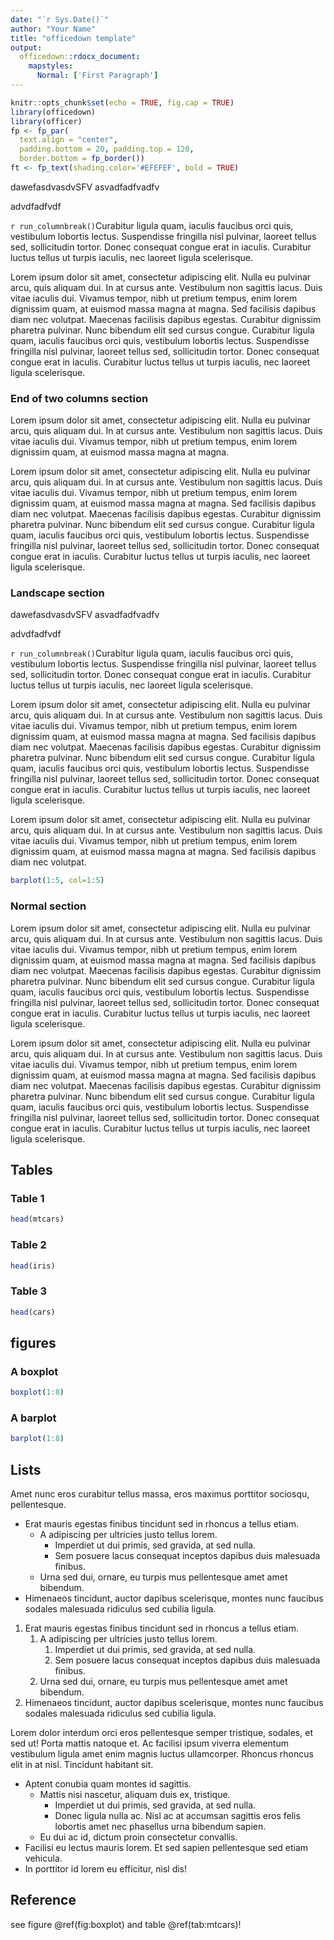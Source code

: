 ```yaml
---
date: "`r Sys.Date()`"
author: "Your Name"
title: "officedown template"
output: 
  officedown::rdocx_document:
    mapstyles:
      Normal: ['First Paragraph']
---
```


```r
knitr::opts_chunk$set(echo = TRUE, fig.cap = TRUE)
library(officedown)
library(officer)
fp <- fp_par(
  text.align = "center", 
  padding.bottom = 20, padding.top = 120, 
  border.bottom = fp_border())
ft <- fp_text(shading.color='#EFEFEF', bold = TRUE)
```

<!---BLOCK_LANDSCAPE_START--->
<!---BLOCK_MULTICOL_START--->


dawefasdvasdvSFV
asvadfadfvadfv

advdfadfvdf


`r run_columnbreak()`Curabitur ligula quam, iaculis faucibus orci quis, vestibulum lobortis lectus. Suspendisse fringilla nisl pulvinar, laoreet tellus sed, sollicitudin tortor. Donec consequat congue erat in iaculis. Curabitur luctus tellus ut turpis iaculis, nec laoreet ligula scelerisque.

Lorem ipsum dolor sit amet, consectetur adipiscing elit. Nulla eu pulvinar arcu, quis aliquam dui. In at cursus ante. Vestibulum non sagittis lacus. Duis vitae iaculis dui. Vivamus tempor, nibh ut pretium tempus, enim lorem dignissim quam, at euismod massa magna at magna. Sed facilisis dapibus diam nec volutpat. Maecenas facilisis dapibus egestas. Curabitur dignissim pharetra pulvinar. Nunc bibendum elit sed cursus congue. Curabitur ligula quam, iaculis faucibus orci quis, vestibulum lobortis lectus. Suspendisse fringilla nisl pulvinar, laoreet tellus sed, sollicitudin tortor. Donec consequat congue erat in iaculis. Curabitur luctus tellus ut turpis iaculis, nec laoreet ligula scelerisque.

<!---BLOCK_MULTICOL_STOP{widths: [3,1], space: 0.2, sep: true}--->
<!---BLOCK_LANDSCAPE_STOP--->


### End of two columns section


Lorem ipsum dolor sit amet, consectetur adipiscing elit. Nulla eu pulvinar arcu, quis aliquam dui. In at cursus ante. Vestibulum non sagittis lacus. Duis vitae iaculis dui. Vivamus tempor, nibh ut pretium tempus, enim lorem dignissim quam, at euismod massa magna at magna. 

Lorem ipsum dolor sit amet, consectetur adipiscing elit. Nulla eu pulvinar arcu, quis aliquam dui. In at cursus ante. Vestibulum non sagittis lacus. Duis vitae iaculis dui. Vivamus tempor, nibh ut pretium tempus, enim lorem dignissim quam, at euismod massa magna at magna. Sed facilisis dapibus diam nec volutpat. Maecenas facilisis dapibus egestas. Curabitur dignissim pharetra pulvinar. Nunc bibendum elit sed cursus congue. Curabitur ligula quam, iaculis faucibus orci quis, vestibulum lobortis lectus. Suspendisse fringilla nisl pulvinar, laoreet tellus sed, sollicitudin tortor. Donec consequat congue erat in iaculis. Curabitur luctus tellus ut turpis iaculis, nec laoreet ligula scelerisque.

<!---BLOCK_LANDSCAPE_START--->

### Landscape section
dawefasdvasdvSFV
asvadfadfvadfv

advdfadfvdf


`r run_columnbreak()`Curabitur ligula quam, iaculis faucibus orci quis, vestibulum lobortis lectus. Suspendisse fringilla nisl pulvinar, laoreet tellus sed, sollicitudin tortor. Donec consequat congue erat in iaculis. Curabitur luctus tellus ut turpis iaculis, nec laoreet ligula scelerisque.

Lorem ipsum dolor sit amet, consectetur adipiscing elit. Nulla eu pulvinar arcu, quis aliquam dui. In at cursus ante. Vestibulum non sagittis lacus. Duis vitae iaculis dui. Vivamus tempor, nibh ut pretium tempus, enim lorem dignissim quam, at euismod massa magna at magna. Sed facilisis dapibus diam nec volutpat. Maecenas facilisis dapibus egestas. Curabitur dignissim pharetra pulvinar. Nunc bibendum elit sed cursus congue. Curabitur ligula quam, iaculis faucibus orci quis, vestibulum lobortis lectus. Suspendisse fringilla nisl pulvinar, laoreet tellus sed, sollicitudin tortor. Donec consequat congue erat in iaculis. Curabitur luctus tellus ut turpis iaculis, nec laoreet ligula scelerisque.


Lorem ipsum dolor sit amet, consectetur adipiscing elit. Nulla eu pulvinar arcu, quis aliquam dui. In at cursus ante. Vestibulum non sagittis lacus. Duis vitae iaculis dui. Vivamus tempor, nibh ut pretium tempus, enim lorem dignissim quam, at euismod massa magna at magna. Sed facilisis dapibus diam nec volutpat. 

```r
barplot(1:5, col=1:5)
```

<!---BLOCK_LANDSCAPE_STOP--->

### Normal section

Lorem ipsum dolor sit amet, consectetur adipiscing elit. Nulla eu pulvinar arcu, quis aliquam dui. In at cursus ante. Vestibulum non sagittis lacus. Duis vitae iaculis dui. Vivamus tempor, nibh ut pretium tempus, enim lorem dignissim quam, at euismod massa magna at magna. Sed facilisis dapibus diam nec volutpat. Maecenas facilisis dapibus egestas. Curabitur dignissim pharetra pulvinar. Nunc bibendum elit sed cursus congue. Curabitur ligula quam, iaculis faucibus orci quis, vestibulum lobortis lectus. Suspendisse fringilla nisl pulvinar, laoreet tellus sed, sollicitudin tortor. Donec consequat congue erat in iaculis. Curabitur luctus tellus ut turpis iaculis, nec laoreet ligula scelerisque.

Lorem ipsum dolor sit amet, consectetur adipiscing elit. Nulla eu pulvinar arcu, quis aliquam dui. In at cursus ante. Vestibulum non sagittis lacus. Duis vitae iaculis dui. Vivamus tempor, nibh ut pretium tempus, enim lorem dignissim quam, at euismod massa magna at magna. Sed facilisis dapibus diam nec volutpat. Maecenas facilisis dapibus egestas. Curabitur dignissim pharetra pulvinar. Nunc bibendum elit sed cursus congue. Curabitur ligula quam, iaculis faucibus orci quis, vestibulum lobortis lectus. Suspendisse fringilla nisl pulvinar, laoreet tellus sed, sollicitudin tortor. Donec consequat congue erat in iaculis. Curabitur luctus tellus ut turpis iaculis, nec laoreet ligula scelerisque.


## Tables

### Table 1


```r
head(mtcars)
```

### Table 2

```r
head(iris)
```

### Table 3

```r
head(cars)
```


## figures 


### A boxplot

```r
boxplot(1:8)
```

### A barplot

```r
barplot(1:8)
```

## Lists

Amet nunc eros curabitur tellus massa, eros maximus porttitor sociosqu, pellentesque.

* Erat mauris egestas finibus tincidunt sed in rhoncus a tellus etiam. 
    - A adipiscing per ultricies justo tellus lorem. 
        - Imperdiet ut dui primis, sed gravida, at sed nulla. 
        - Sem posuere lacus consequat inceptos dapibus duis malesuada finibus. 
    - Urna sed dui, ornare, eu turpis mus pellentesque amet amet bibendum. 
* Himenaeos tincidunt, auctor dapibus scelerisque, montes nunc faucibus 
sodales malesuada ridiculus sed cubilia ligula.


1. Erat mauris egestas finibus tincidunt sed in rhoncus a tellus etiam. 
    1. A adipiscing per ultricies justo tellus lorem. 
        1. Imperdiet ut dui primis, sed gravida, at sed nulla. 
        2. Sem posuere lacus consequat inceptos dapibus duis malesuada finibus. 
    2. Urna sed dui, ornare, eu turpis mus pellentesque amet amet bibendum. 
2. Himenaeos tincidunt, auctor dapibus scelerisque, montes nunc faucibus 
sodales malesuada ridiculus sed cubilia ligula.


Lorem dolor interdum orci eros pellentesque semper tristique, sodales, et sed
ut! Porta mattis natoque et. Ac facilisi ipsum viverra elementum vestibulum
ligula amet enim magnis luctus ullamcorper. Rhoncus rhoncus elit in at nisl.
Tincidunt habitant sit.


* Aptent conubia quam montes id sagittis.
    - Mattis nisi nascetur, aliquam duis ex, tristique.
        - Imperdiet ut dui primis, sed gravida, at sed nulla. 
        - Donec ligula nulla ac. Nisl ac at accumsan sagittis eros felis lobortis amet 
        nec phasellus urna bibendum sapien.
    - Eu dui ac id, dictum proin consectetur convallis.
* Facilisi eu lectus mauris lorem. Et sed sapien pellentesque sed etiam vehicula. 
* In porttitor id lorem eu efficitur, nisl dis!


## Reference

see figure \@ref(fig:boxplot) and table \@ref(tab:mtcars)!